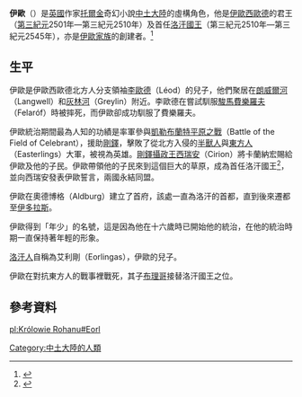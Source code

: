 {{NoteTA
|G1=LR
}}
{{Tolkienchar
|image_character =
|image_caption = 
|character_name = 伊歐
|character_alias =年少伊歐
|character_title =[[洛汗國王|洛汗國王]]
|character_culture=[[伊歐家族|伊歐家族]]
|character_gender =男性
|character_race = [[人類_(中土大陸)|人類]]
|character_nation= [[洛汗人|洛汗人]]
|character_birth = [[第三紀元|第三紀元]]2485年
|character_death= 第三紀元2545年
|character_realm = [[洛汗_(地名)|洛汗]]
|Book(s) = 《[[魔戒|魔戒]]》<br>《[[未完成的故事|未完成的故事]]》
}}
'''伊歐'''（{{Lang-en|Eorl the Young}}）是[[英國|英國]]作家[[托爾金|托爾金]]奇幻小說[[中土大陸|中土大陸]]的虛構角色，他是[[伊歐西歐德|伊歐西歐德]]的君王（[[第三紀元|第三紀元]]2501年—第三紀元2510年）及首任[[洛汗國王|洛汗國王]]（第三紀元2510年—第三紀元2545年），亦是[[伊歐家族|伊歐家族]]的創建者。<ref name=":0">{{cite book|title=''The Complete Guide to Middle-earth''|last=Foster|first=Robert|publisher=[[Random_House|Random House]]|year=1978|origyear=1971|isbn=0-345-27547-0}}</ref>

==生平==

伊歐是伊歐西歐德北方人分支領袖[[李歐德|李歐德]]（Léod）的兒子，他們聚居在[[朗威爾河|朗威爾河]]（Langwell）和[[灰林河|灰林河]]（Greylin）附近。李歐德在嘗試馴服[[駿馬|駿馬]][[中土大陸的馬列表#費樂羅夫|費樂羅夫]]（Felaróf）時被摔死，而伊歐卻成功馴服了費樂羅夫。

伊歐統治期間最為人知的功績是率軍參與[[凱勒布蘭特平原之戰|凱勒布蘭特平原之戰]]（Battle of the Field of Celebrant），援助[[剛鐸|剛鐸]]，擊敗了從北方入侵的[[半獸人_(中土大陸)|半獸人]]與[[東方人_(中土大陸)|東方人]]（Easterlings）大軍，被視為英雄。[[剛鐸攝政王|剛鐸攝政王]][[西瑞安|西瑞安]]（Cirion）將卡蘭納宏賜給伊歐及他的子民。伊歐帶領他的子民來到這個巨大的草原，成為首任洛汗國王<ref name="克理斯·史密斯">{{Cite book|title=魔戒武器聖戰|last=克理斯·史密斯|publisher=奇幻基地|year=2003年12月|isbn=986-7576-12-8|location=臺北}}</ref>，並向西瑞安發表伊歐誓言，兩國永結同盟。

伊歐在奧德博格（Aldburg）建立了首府，該處一直為洛汗的首都，直到後來遷都至[[伊多拉斯|伊多拉斯]]。

伊歐得到「年少」的名號，這是因為他在十六歲時已開始他的統治，在他的統治時期一直保持著年輕的形象。

[[洛汗人|洛汗人]]自稱為艾利剛（Eorlingas），伊歐的兒子。

伊歐在對抗東方人的戰事裡戰死，其子[[布理哥|布理哥]]接替洛汗國王之位。

==參考資料==
<references />

{{s-start}}
{{s-bef|before=[[伊歐西歐德|伊歐西歐德]]首領[[李歐德|李歐德]]}}
{{s-ttl|title=[[洛汗國王|洛汗國王]]|years=第三紀元2510年—2545年}}
{{s-aft|after=[[布理哥|布理哥]]}}
{{s-end}}

{{DEFAULTSORT:Eorl}}
[[Category:中土大陸的人類|Category:中土大陸的人類]]

[[pl:Królowie_Rohanu#Eorl|pl:Królowie Rohanu#Eorl]]